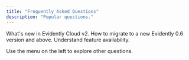 ```yaml
---
title: "Frequently Asked Questions"
description: "Popular questions."
---
```


<Card title="Evidently Cloud - Migration guide" href="/faq/cloud_v2">
  What's new in Evidently Cloud v2.
</Card>

<Card title="Evidently library - Migration guide" href="/faq/migration">
  How to migrate to a new Evidently 0.6 version and above.
</Card>

<Card title="OSS vs Cloud" href="/faq/oss_vs_cloud">
  Understand feature availability.
</Card>

Use the menu on the left to explore other questions.